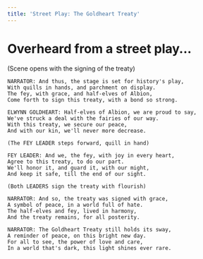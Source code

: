 ```yaml
---
title: 'Street Play: The Goldheart Treaty'
---
```


# Overheard from a street play...

(Scene opens with the signing of the treaty)

```
NARRATOR: And thus, the stage is set for history's play,
With quills in hands, and parchment on display.
The fey, with grace, and half-elves of Albion,
Come forth to sign this treaty, with a bond so strong.

ELWYNN GOLDHEART: Half-elves of Albion, we are proud to say,
We've struck a deal with the fairies of our way.
With this treaty, we secure our peace,
And with our kin, we'll never more decrease.

(The FEY LEADER steps forward, quill in hand)

FEY LEADER: And we, the fey, with joy in every heart,
Agree to this treaty, to do our part.
We'll honor it, and guard it, with our might,
And keep it safe, till the end of our sight.

(Both LEADERS sign the treaty with flourish)

NARRATOR: And so, the treaty was signed with grace,
A symbol of peace, in a world full of hate.
The half-elves and fey, lived in harmony,
And the treaty remains, for all posterity.

NARRATOR: The Goldheart Treaty still holds its sway,
A reminder of peace, on this bright new day.
For all to see, the power of love and care,
In a world that's dark, this light shines ever rare.
```
